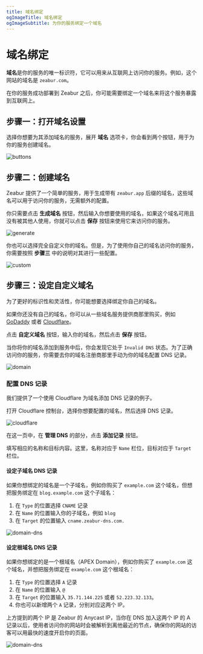 ```yaml
---
title: 域名绑定
ogImageTitle: 域名绑定
ogImageSubtitle: 为你的服务绑定一个域名
---
```



# 域名绑定

**域名**是你的服务的唯一标识符，它可以用来从互联网上访问你的服务。例如，这个网站的域名是 `zeabur.com`。

在你的服务成功部署到 Zeabur 之后，你可能需要绑定一个域名来将这个服务暴露到互联网上。

## 步骤一：打开域名设置

选择你想要为其添加域名的服务，展开 **域名** 选项卡，你会看到两个按钮，用于为你的服务创建域名。

![buttons](/deploy/domain/buttons.png)

## 步骤二：创建域名

Zeabur 提供了一个简单的服务，用于生成带有 `zeabur.app` 后缀的域名，这些域名可以用于访问你的服务，无需额外的配置。

你只需要点击 **生成域名** 按钮，然后输入你想要使用的域名，如果这个域名可用且没有被其他人使用，你就可以点击 **保存** 按钮来使用它来访问你的服务。

![generate](/deploy/domain/generate.png)

你也可以选择完全自定义你的域名。但是，为了使用你自己的域名访问你的服务，你需要按照 **步骤三** 中的说明对其进行一些配置。

![custom](/deploy/domain/custom.png)

## 步骤三：设定自定义域名

为了更好的标识性和灵活性，你可能想要选择绑定你自己的域名。

如果你还没有自己的域名，你可以从一些域名服务提供商那里购买，例如 [GoDaddy](https://www.godaddy.com) 或者 [Cloudflare](https://www.cloudflare.com)。

点击 **自定义域名** 按钮，输入你的域名，然后点击 **保存** 按钮。

当你将你的域名添加到服务中后，你会发现它处于 `Invalid DNS` 状态。为了正确访问你的服务，你需要去你的域名注册商那里手动为你的域名配置 DNS 记录。

![domain](/deploy/domain/invalid.png)

### 配置 DNS 记录

我们提供了一个使用 Cloudflare 为域名添加 DNS 记录的例子。

打开 Cloudflare 控制台，选择你想要配置的域名，然后选择 DNS 记录。

![cloudflare](/deploy/domain/cloudflare.png)

在这一页中，在 **管理 DNS** 的部分，点击 **添加记录** 按钮。

填写相应的名称和目标内容。这里，名称对应于 `Name` 栏位，目标对应于 `Target` 栏位。

#### 设定子域名 DNS 记录

如果你想绑定的域名是一个子域名，例如你购买了 `example.com` 这个域名，但想把服务绑定在 `blog.example.com` 这个子域名：

1. 在 `Type` 的位置选择 `CNAME` 记录
2. 在 `Name` 的位置输入你的子域名，例如 `blog`
3. 在 `Target` 的位置输入 `cname.zeabur-dns.com.`

![domain-dns](/deploy/domain/dns-cname-record.png)

#### 设定根域名 DNS 记录

如果你想绑定的是一个根域名（APEX Domain），例如你购买了 `example.com` 这个域名，并想把服务绑定在 `example.com` 这个根域名：

1. 在 `Type` 的位置选择 `A` 记录
2. 在 `Name` 的位置输入 `@`
3. 在 `Target` 的位置输入 `35.71.144.225` 或者 `52.223.32.133`。
4. 你也可以新增两个 `A` 记录，分别对应这两个 IP。

<Callout>
    上方提到的两个 IP 是 Zeabur 的 Anycast IP，当你在 DNS 加入这两个 IP 的 A 记录以后，使用者访问你的网站时会被解析到离他最近的节点，确保你的网站的访客可以用最快的速度开启你的页面。
</Callout>

![domain-dns](/deploy/domain/dns-a-record.png)
